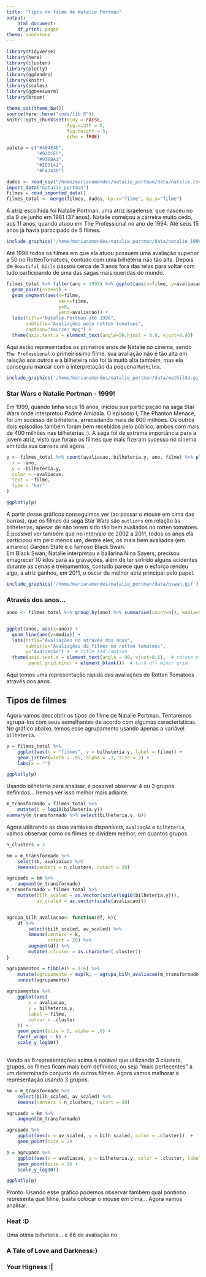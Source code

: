 ```yaml
---
title: "Tipos de filme de Natalie Portman"
output:
    html_document:
    df_print: paged
theme: sandstone
---
```


```r
library(tidyverse)
library(here)
library(cluster)
library(plotly)
library(ggdendro)
library(knitr)
library(scales)
library(ggbeeswarm)
library(broom)

theme_set(theme_bw())
source(here::here("code/lib.R"))
knitr::opts_chunk$set(tidy = FALSE,
                      fig.width = 6,
                      fig.height = 5,
                      echo = TRUE)

paleta = c("#404E4D",
           "#92DCE5",
           "#938BA1",
           "#2D3142",
           "#F4743B")
```

```r

dados <- read_csv("/home/marianamendes/natalie_portman/data/natalie.csv")
import_data("natalie_portman")
filmes = read_imported_data()
filmes_total <- merge(filmes, dados, by.x="filme", by.y="filme")
```

A atriz escolhida foi Natalie Portman, uma atriz israelense, que nasceu no dia 9 de junho em 1981 (37 anos). 
Natalie começou a carreira muito cedo, aos 11 anos, quando atuou em The Professional no ano de 1994. 
Até seus 15 anos já havia participado de 5 filmes.
```r
include_graphics('/home/marianamendes/natalie_portman/data/natalie_1996.jpg')
```

Até 1996 todos os filmes em que ela atuou possuem uma avaliação superior a 50 no RottenTomatoes, contudo com uma bilheteria não tão alta. Depois de `Beautiful Girls` passou cerca de 3 anos fora das telas para voltar com tudo participando de uma das sagas mais queridas do mundo.


```r
filmes_total %>% filter(ano < 1997) %>% ggplot(aes(x=filme, y=avaliacao)) + 
  geom_point(size=5) + 
  geom_segment(aes(x=filme, 
                   xend=filme, 
                   y=0, 
                   yend=avaliacao)) + 
  labs(title="Natalie Portman até 1996", 
       subtitle="Avaliações pelo rotten tomatoes", 
       caption="source: mpg") + 
  theme(axis.text.x = element_text(angle=50,hjust = 0.8, vjust=0.8))
```

Aqui estão representados os primeiros anos de Natalie no cinema, sendo `The Professional` o primeiríssimo filme, sua avaliação não é tão alta em relação aos outros e a bilheteira não foi lá muito alta também, mas ela conseguiu marcar com a interpretação da pequena `Mathilda`. 
```r
include_graphics('/home/marianamendes/natalie_portman/data/mathilda.gif')
```


### Star Wars e Natalie Portman - 1999!

Em 1999, quando tinha seus 18 anos, iniciou sua participação na saga Star Wars onde interpretou Padmé Amidala. O episódio I, The Phanton Menace, foi um sucesso de bilheteria, arrecadando mais de 800 milhões.
Os outros dois episódios também foram bem recebidos pelo público, ambos com mais de 400 milhões nas bilheterias :). 
A saga foi de extrema importância para a jovem atriz, visto que foram os filmes que mais fizeram sucesso no cinema em toda sua carreira até agora. 


```r

p <- filmes_total %>% count(avaliacao, bilheteria.y, ano, filme) %>% plot_ly(
  x = ~ano,
  y = ~bilheteria.y,
  color = ~avaliacao,
  text = ~filme,
  type = "bar"
) 

ggplotly(p)

```


A partir desse gráficos conseguimos ver (ao passar o mouse em cima das barras), que os filmes da saga Star Wars são `outliers` em relação às bilheterias, apesar de não terem sido tão bem avaliados no rotten tomatoes.
É possível ver também que no intervalo de 2002 a 2011, todos os anos ela participou em pelo menos um, dentre eles, os mais bem avaliados (em amarelo) Garden State e o famoso Black Swan.                               
Em Black Swan, Natalie interpretou a bailarina Nina Sayers, precisou emagrecer 10 kilos para as gravações, além de ter sofrido alguns acidentes durante as cenas e treinamentos, contudo parece que o esforço rendeu algo, a atriz ganhou, em 2011, o oscar de melhor atriz principal pelo papel.


```r
include_graphics('/home/marianamendes/natalie_portman/data/bswan.gif')
```

### Através dos anos... 


```r
anos <- filmes_total %>% group_by(ano) %>% summarise(count=n(), media=mean(avaliacao), media_bi=mean(bilheteria.y))


ggplot(anos, aes(x=ano)) + 
  geom_line(aes(y=media)) + 
  labs(title="Avaliações no através dos anos", 
       subtitle="Avaliações de filmes no rotten tomatoes", 
       y="Avaliação") +  # title and caption
  theme(axis.text.x = element_text(angle = 90, vjust=0.5),  # rotate x axis text
        panel.grid.minor = element_blank())  # turn off minor grid

```

Aqui temos uma representação rápida das avaliações do Rotten Tomatoes através dos anos. 


## Tipos de filmes 

Agora vamos descobrir os tipos de filme de Natalie Portman. Tentaremos agrupá-los com seus semelhantes de acordo com algumas características. No gráfico abaixo, temos esse agrupamento usando apenas a variável `bilheteria`. 

```r
p = filmes_total %>% 
    ggplot(aes(x = "filmes", y = bilheteria.y, label = filme)) + 
    geom_jitter(width = .05, alpha = .3, size = 3) + 
    labs(x = "")

ggplotly(p)
```
Usando bilheteria para analisar, é possível observar 4 ou 3 grupos definidos... Iremos ver isso melhor mais adiante. 
```r
m_transformado = filmes_total %>% 
    mutate(b = log10(bilheteria.y))
summary(m_transformado %>% select(bilheteria.y, b))
```
Agora utilizando as duas variáveis disponíveis, `avaliação` e `bilheteria`, vamos observar como os filmes se dividem melhor, em quantos grupos. 

```r
n_clusters = 3

km = m_transformado %>% 
    select(b, avaliacao) %>% 
    kmeans(centers = n_clusters, nstart = 20)

agrupado = km %>% 
    augment(m_transformado)
m_transformado = filmes_total %>% 
    mutate(bilh_scaled = as.vector(scale(log10(bilheteria.y))), 
           av_scaled = as.vector(scale(avaliacao))) 


agrupa_bilh_avaliacao<- function(df, k){
    df %>% 
        select(bilh_scaled, av_scaled) %>%
        kmeans(centers = k, 
               nstart = 20) %>% 
        augment(df) %>% 
        mutate(.cluster = as.character(.cluster))
}

agrupamentos = tibble(k = 1:6) %>% 
    mutate(agrupamento = map(k, ~ agrupa_bilh_avaliacao(m_transformado, .))) %>% 
    unnest(agrupamento)
 
agrupamentos %>%
    ggplot(aes(
        x = avaliacao,
        y = bilheteria.y,
        label = filme,
        colour = .cluster
    )) +
    geom_point(size = 2, alpha = .8) +
    facet_wrap( ~ k) +
    scale_y_log10()
    
```

Vendo as 6 representações acima é notável que utilizando 3 clusters, grupos, os filmes ficam mais bem definidos, ou seja "mais pertecentes" a um determinado conjunto de outros filmes. Agora vamos melhorar a representação usando 3 grupos. 


```r
km = m_transformado %>%
    select(bilh_scaled, av_scaled) %>%
    kmeans(centers = n_clusters, nstart = 20)

agrupado = km %>% 
    augment(m_transformado)

agrupado %>%
    ggplot(aes(x = av_scaled, y = bilh_scaled, color = .cluster))  +
    geom_point(size = 2) 
```



```r
p = agrupado %>%
    ggplot(aes(x = avaliacao, y = bilheteria.y, color = .cluster, label = filme))  +
    geom_point(size = 2) +
    scale_y_log10() 

ggplotly(p)
```

Pronto. Usando esse gráfico podemos observar também qual pontinho representa que filme, basta colocar o mouse em cima... Agora vamos analisar.


### Heat :D
Uma ótima bilheteria... e 86 de avaliação no 

### A Tale of Love and Darkness:) 

### Your Higness :|






